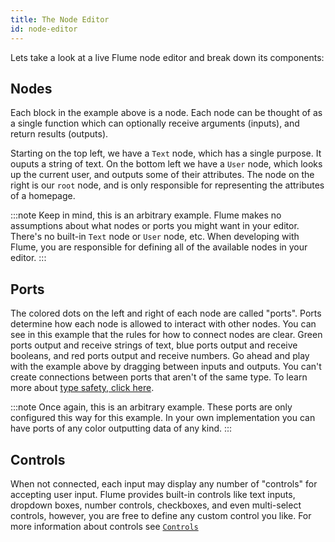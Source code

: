 ```yaml
---
title: The Node Editor
id: node-editor
---
```


Lets take a look at a live Flume node editor and break down its components:

<div style={{width: '100%', height: 600, color: "#000"}}>
  <AnatomyExample />
</div>

## Nodes

Each block in the example above is a node. Each node can be thought of as a single function which can optionally receive arguments (inputs), and return results (outputs).

Starting on the top left, we have a `Text` node, which has a single purpose. It ouputs a string of text. On the bottom left we have a `User` node, which looks up the current user, and outputs some of their attributes. The node on the right is our `root` node, and is only responsible for representing the attributes of a homepage.

:::note
Keep in mind, this is an arbitrary example. Flume makes no assumptions about what nodes or ports you might want in your editor. There's no built-in `Text` node or `User` node, etc. When developing with Flume, you are responsible for defining all of the available nodes in your editor.
:::

## Ports

The colored dots on the left and right of each node are called "ports". Ports determine how each node is allowed to interact with other nodes. You can see in this example that the rules for how to connect nodes are clear. Green ports output and receive strings of text, blue ports output and receive booleans, and red ports output and receive numbers. Go ahead and play with the example above by dragging between inputs and outputs. You can't create connections between ports that aren't of the same type. To learn more about [type safety, click here](/docs/type-safety).

:::note
Once again, this is an arbitrary example. These ports are only configured this way for this example. In your own implementation you can have ports of any color outputting data of any kind.
:::

## Controls

When not connected, each input may display any number of "controls" for accepting user input. Flume provides built-in controls like text inputs, dropdown boxes, number controls, checkboxes, and even multi-select controls, however, you are free to define any custom control you like. For more information about controls see [`Controls`](/docs/controls)
